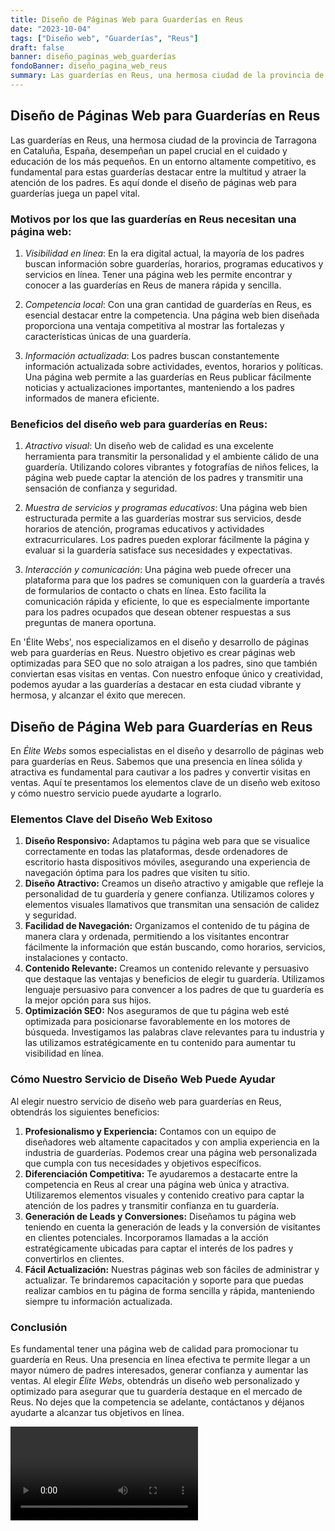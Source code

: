 ```yaml
---
title: Diseño de Páginas Web para Guarderías en Reus
date: "2023-10-04"
tags: ["Diseño web", "Guarderías", "Reus"]
draft: false
banner: diseño_paginas_web_guarderías
fondoBanner: diseño_pagina_web_reus
summary: Las guarderías en Reus, una hermosa ciudad de la provincia de Tarragona en Cataluña, España, desempeñan un papel crucial en el cuidado y educación de los más pequeños. En un entorno altamente competitivo, es fundamental para estas guarderías destacar entre la multitud y atraer la atención de los padres. Es aquí donde el diseño de páginas web para guarderías juega un papel vital.
---
```



## Diseño de Páginas Web para Guarderías en Reus

Las guarderías en Reus, una hermosa ciudad de la provincia de Tarragona en Cataluña, España, desempeñan un papel crucial en el cuidado y educación de los más pequeños. En un entorno altamente competitivo, es fundamental para estas guarderías destacar entre la multitud y atraer la atención de los padres. Es aquí donde el diseño de páginas web para guarderías juega un papel vital.

### Motivos por los que las guarderías en Reus necesitan una página web:

1. _Visibilidad en línea_: En la era digital actual, la mayoría de los padres buscan información sobre guarderías, horarios, programas educativos y servicios en línea. Tener una página web les permite encontrar y conocer a las guarderías en Reus de manera rápida y sencilla.

2. _Competencia local_: Con una gran cantidad de guarderías en Reus, es esencial destacar entre la competencia. Una página web bien diseñada proporciona una ventaja competitiva al mostrar las fortalezas y características únicas de una guardería.

3. _Información actualizada_: Los padres buscan constantemente información actualizada sobre actividades, eventos, horarios y políticas. Una página web permite a las guarderías en Reus publicar fácilmente noticias y actualizaciones importantes, manteniendo a los padres informados de manera eficiente.

### Beneficios del diseño web para guarderías en Reus:

1. _Atractivo visual_: Un diseño web de calidad es una excelente herramienta para transmitir la personalidad y el ambiente cálido de una guardería. Utilizando colores vibrantes y fotografías de niños felices, la página web puede captar la atención de los padres y transmitir una sensación de confianza y seguridad.

2. _Muestra de servicios y programas educativos_: Una página web bien estructurada permite a las guarderías mostrar sus servicios, desde horarios de atención, programas educativos y actividades extracurriculares. Los padres pueden explorar fácilmente la página y evaluar si la guardería satisface sus necesidades y expectativas.

3. _Interacción y comunicación_: Una página web puede ofrecer una plataforma para que los padres se comuniquen con la guardería a través de formularios de contacto o chats en línea. Esto facilita la comunicación rápida y eficiente, lo que es especialmente importante para los padres ocupados que desean obtener respuestas a sus preguntas de manera oportuna.

En 'Élite Webs', nos especializamos en el diseño y desarrollo de páginas web para guarderías en Reus. Nuestro objetivo es crear páginas web optimizadas para SEO que no solo atraigan a los padres, sino que también conviertan esas visitas en ventas. Con nuestro enfoque único y creatividad, podemos ayudar a las guarderías a destacar en esta ciudad vibrante y hermosa, y alcanzar el éxito que merecen.

<GifSeo />

<Cta />

## Diseño de Página Web para Guarderías en Reus

En _Élite Webs_ somos especialistas en el diseño y desarrollo de páginas web para guarderías en Reus. Sabemos que una presencia en línea sólida y atractiva es fundamental para cautivar a los padres y convertir visitas en ventas. Aquí te presentamos los elementos clave de un diseño web exitoso y cómo nuestro servicio puede ayudarte a lograrlo.

### Elementos Clave del Diseño Web Exitoso

1. **Diseño Responsivo:** Adaptamos tu página web para que se visualice correctamente en todas las plataformas, desde ordenadores de escritorio hasta dispositivos móviles, asegurando una experiencia de navegación óptima para los padres que visiten tu sitio.
2. **Diseño Atractivo:** Creamos un diseño atractivo y amigable que refleje la personalidad de tu guardería y genere confianza. Utilizamos colores y elementos visuales llamativos que transmitan una sensación de calidez y seguridad.
3. **Facilidad de Navegación:** Organizamos el contenido de tu página de manera clara y ordenada, permitiendo a los visitantes encontrar fácilmente la información que están buscando, como horarios, servicios, instalaciones y contacto.
4. **Contenido Relevante:** Creamos un contenido relevante y persuasivo que destaque las ventajas y beneficios de elegir tu guardería. Utilizamos lenguaje persuasivo para convencer a los padres de que tu guardería es la mejor opción para sus hijos.
5. **Optimización SEO:** Nos aseguramos de que tu página web esté optimizada para posicionarse favorablemente en los motores de búsqueda. Investigamos las palabras clave relevantes para tu industria y las utilizamos estratégicamente en tu contenido para aumentar tu visibilidad en línea.

### Cómo Nuestro Servicio de Diseño Web Puede Ayudar

Al elegir nuestro servicio de diseño web para guarderías en Reus, obtendrás los siguientes beneficios:

1. **Profesionalismo y Experiencia:** Contamos con un equipo de diseñadores web altamente capacitados y con amplia experiencia en la industria de guarderías. Podemos crear una página web personalizada que cumpla con tus necesidades y objetivos específicos.
2. **Diferenciación Competitiva:** Te ayudaremos a destacarte entre la competencia en Reus al crear una página web única y atractiva. Utilizaremos elementos visuales y contenido creativo para captar la atención de los padres y transmitir confianza en tu guardería.
3. **Generación de Leads y Conversiones:** Diseñamos tu página web teniendo en cuenta la generación de leads y la conversión de visitantes en clientes potenciales. Incorporamos llamadas a la acción estratégicamente ubicadas para captar el interés de los padres y convertirlos en clientes.
4. **Fácil Actualización:** Nuestras páginas web son fáciles de administrar y actualizar. Te brindaremos capacitación y soporte para que puedas realizar cambios en tu página de forma sencilla y rápida, manteniendo siempre tu información actualizada.

### Conclusión

Es fundamental tener una página web de calidad para promocionar tu guardería en Reus. Una presencia en línea efectiva te permite llegar a un mayor número de padres interesados, generar confianza y aumentar las ventas. Al elegir _Élite Webs_, obtendrás un diseño web personalizado y optimizado para asegurar que tu guardería destaque en el mercado de Reus. No dejes que la competencia se adelante, contáctanos y déjanos ayudarte a alcanzar tus objetivos en línea.

<Video />

<CtaBot job="Guarderías" city="Reus" />

<Gmaps query="Reus+españa+maps" />
